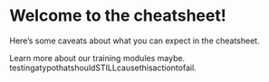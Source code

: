 # Welcome to the cheatsheet! {.unnumbered}

Here's some caveats about what you can expect in the cheatsheet.

Learn more about our training modules maybe.
testingatypothatshouldSTILLcausethisactiontofail.
